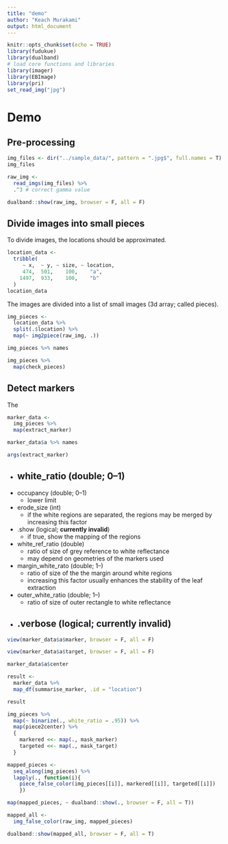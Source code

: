 ```yaml
---
title: "demo"
author: "Keach Murakami"
output: html_document
---
```


```r
knitr::opts_chunk$set(echo = TRUE)
library(fudukue)
library(dualband)
# load core functions and libraries
library(imager)
library(EBImage)
library(pri)
set_read_img("jpg")
```

# Demo

## Pre-processing

```r
img_files <- dir("../sample_data/", pattern = ".jpg$", full.names = T)
img_files

raw_img <-
  read_imgs(img_files) %>%
  .^3 # correct gamma value

dualband::show(raw_img, browser = F, all = F)
```

## Divide images into small pieces

To divide images, the locations should be approximated.

```r
location_data <-
  tribble(
     ~ x,  ~ y, ~ size, ~ location,
     474,  501,    100,    "a",
    1497,  933,    100,    "b"
  )
location_data
```

The images are divided into a list of small images (3d array; called pieces).

```r
img_pieces <-
  location_data %>%
  split(.$location) %>%
  map(~ img2piece(raw_img, .))

img_pieces %>% names

img_pieces %>%
  map(check_pieces)
```


## Detect markers

The 

```r
marker_data <- 
  img_pieces %>%
  map(extract_marker)

marker_data$a %>% names
```

```r
args(extract_marker)
```

- white_ratio (double; 0--1)
  - 
- occupancy (double; 0--1)
  - lower limit 
- erode_size (int)
  - if the white regions are separated, the regions may be merged by increasing this factor
- .show (logical; **currently invalid**)
  - if true, show the mapping of the regions
- white_ref_ratio (double)
  - ratio of size of grey reference to white reflectance
  - may depend on geometries of the markers used
- margin_white_rato (double; 1--)
  - ratio of size of the the margin around white regions
  - increasing this factor usually enhances the stability of the leaf extraction
- outer_white_ratio (double; 1--)
  - ratio of size of outer rectangle to white reflectance
- .verbose (logical; **currently invalid**)
  - 

```r

view(marker_data$a$marker, browser = F, all = F)

view(marker_data$a$target, browser = F, all = F)

marker_data$a$center
```

```r
result <-
  marker_data %>%
  map_df(summarise_marker, .id = "location")

result
```


```r
img_pieces %>%
  map(~ binarize(., white_ratio = .95)) %>%
  map(piece2center) %>%
  {
    markered <<- map(., mask_marker)
    targeted <<- map(., mask_target)
  }

mapped_pieces <-
  seq_along(img_pieces) %>%
  lapply(., function(i){
    piece_false_color(img_pieces[[i]], markered[[i]], targeted[[i]])
    })

map(mapped_pieces, ~ dualband::show(., browser = F, all = T))
```

```r
mapped_all <-
  img_false_color(raw_img, mapped_pieces)

dualband::show(mapped_all, browser = F, all = T)
```
